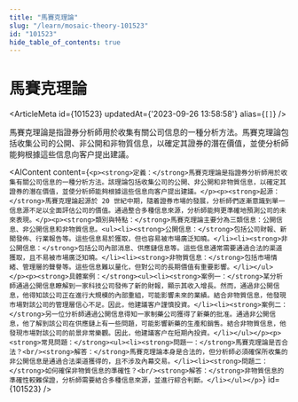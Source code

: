 ```yaml
---
title: "馬賽克理論"
slug: "/learn/mosaic-theory-101523"
id: "101523"
hide_table_of_contents: true
---
```



# 馬賽克理論

<ArticleMeta id={101523} updatedAt={'2023-09-26 13:58:58'} alias={`[]`} />
<div className='border-solid border-b border-t-0 my-4 border-[var(--ifm-color-gray-300)]' />

馬賽克理論是指證券分析師用於收集有關公司信息的一種分析方法。馬賽克理論包括收集公司的公開、非公開和非物質信息，以確定其證券的潛在價值，並使分析師能夠根據這些信息向客户提出建議。

<AIContent content={`<p><strong>定義：</strong>馬賽克理論是指證券分析師用於收集有關公司信息的一種分析方法。該理論包括收集公司的公開、非公開和非物質信息，以確定其證券的潛在價值，並使分析師能夠根據這些信息向客户提出建議。</p><p><strong>起源：</strong>馬賽克理論起源於 20 世紀中期，隨着證券市場的發展，分析師們逐漸意識到單一信息源不足以全面評估公司的價值。通過整合多種信息來源，分析師能夠更準確地預測公司的未來表現。</p><p><strong>類別與特點：</strong>馬賽克理論主要分為三類信息：公開信息、非公開信息和非物質信息。<ul><li><strong>公開信息：</strong>包括公司財報、新聞發佈、行業報告等。這些信息易於獲取，但也容易被市場廣泛知曉。</li><li><strong>非公開信息：</strong>包括公司內部消息、供應鏈信息等。這些信息通常需要通過合法的渠道獲取，且不易被市場廣泛知曉。</li><li><strong>非物質信息：</strong>包括市場情緒、管理層的聲譽等。這些信息難以量化，但對公司的長期價值有重要影響。</li></ul></p><p><strong>具體案例：</strong><ul><li><strong>案例一：</strong>某分析師通過公開信息瞭解到一家科技公司發佈了新的財報，顯示其收入增長。然而，通過非公開信息，他得知該公司正在進行大規模的內部重組，可能影響未來的業績。結合非物質信息，他發現市場對該公司的管理層信心不足。因此，他建議客户謹慎投資。</li><li><strong>案例二：</strong>另一位分析師通過公開信息得知一家制藥公司獲得了新藥的批准。通過非公開信息，他了解到該公司在供應鏈上有一些問題，可能影響新藥的生產和銷售。結合非物質信息，他發現市場對該公司的前景非常樂觀。因此，他建議客户在短期內投資。</li></ul></p><p><strong>常見問題：</strong><ul><li><strong>問題一：</strong>馬賽克理論是否合法？<br/><strong>解答：</strong>馬賽克理論本身是合法的，但分析師必須確保所收集的非公開信息是通過合法渠道獲得的，且不涉及內幕交易。</li><li><strong>問題二：</strong>如何確保非物質信息的準確性？<br/><strong>解答：</strong>非物質信息的準確性較難保證，分析師需要結合多種信息來源，並進行綜合判斷。</li></ul></p>`} id={101523} />
